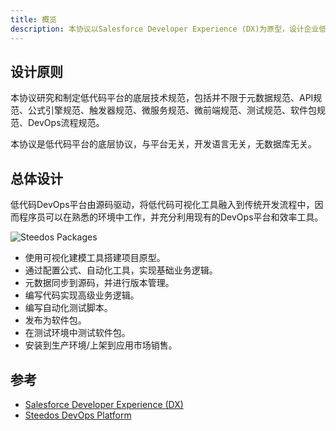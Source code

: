 ```yaml
---
title: 概览
description: 本协议以Salesforce Developer Experience (DX)为原型，设计企业低代码DevOps平台的基础规范。
---
```



## 设计原则

本协议研究和制定低代码平台的底层技术规范，包括并不限于元数据规范、API规范、公式引擎规范、触发器规范、微服务规范、微前端规范、测试规范、软件包规范、DevOps流程规范。

本协议是低代码平台的底层协议，与平台无关，开发语言无关，无数据库无关。

## 总体设计

低代码DevOps平台由源码驱动，将低代码可视化工具融入到传统开发流程中，因而程序员可以在熟悉的环境中工作，并充分利用现有的DevOps平台和效率工具。

<img src={SteedosPackages} alt="Steedos Packages" />

- 使用可视化建模工具搭建项目原型。
- 通过配置公式、自动化工具，实现基础业务逻辑。
- 元数据同步到源码，并进行版本管理。
- 编写代码实现高级业务逻辑。
- 编写自动化测试脚本。
- 发布为软件包。
- 在测试环境中测试软件包。
- 安装到生产环境/上架到应用市场销售。

## 参考

- [Salesforce Developer Experience (DX)](https://developer.salesforce.com/developer-centers/developer-experience) 
- [Steedos DevOps Platform](https://www.steedos.cn/docs/deploy/devops) 

